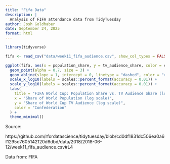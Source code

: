 ```yaml
---
title: "Fifa Data"
description: |
  Analysis of FIFA attendance data from TidyTuesday
author: Josh Goldhaber
date: September 24, 2025
format: html
---
```


```r
library(tidyverse)

fifa <- read_csv("data/week11_fifa_audience.csv", show_col_types = FALSE)

ggplot(fifa, aes(x = population_share, y = tv_audience_share, color = confederation)) +
  geom_point(alpha = 0.7, size = 3) +
  geom_abline(slope = 1, intercept = 0, linetype = "dashed", color = "red") +
  scale_x_log10(labels = scales::percent_format(accuracy = 0.01)) +
  scale_y_log10(labels = scales::percent_format(accuracy = 0.01)) +
  labs(
    title = "FIFA World Cup: Population Share vs. TV Audience Share (log10 scale)",
    x = "Share of World Population (log scale)",
    y = "Share of World Cup TV Audience (log scale)",
    color = "Confederation"
  ) +
  theme_minimal()


```

Source:

https://github.com/rfordatascience/tidytuesday/blob/cd0df1831dc506ea0a6f1295d7605142120d6dbd/data/2018/2018-06-12/week11_fifa_audience.csv#L4

Data from: FIFA 

